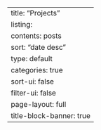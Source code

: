 ---
title: "Projects"
listing: 
    contents: posts
    sort: "date desc"
    type: default
    categories: true
    sort-ui: false
    filter-ui: false
page-layout: full
title-block-banner: true
---